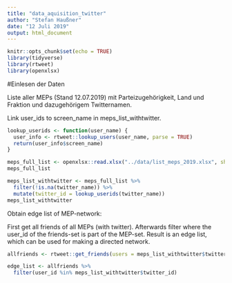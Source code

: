```yaml
---
title: "data_aquisition_twitter"
author: "Stefan Haußner"
date: "12 Juli 2019"
output: html_document
---
```


```r
knitr::opts_chunk$set(echo = TRUE)
library(tidyverse)
library(rtweet)
library(openxlsx)
```

#Einlesen der Daten

Liste aller MEPs (Stand 12.07.2019) mit Parteizugehörigkeit, Land und Fraktion und dazugehörigem Twitternamen.

Link user_ids to screen_name in meps_list_withtwitter.

```r
lookup_userids <- function(user_name) {
  user_info <- rtweet::lookup_users(user_name, parse = TRUE)
  return(user_info$screen_name)
}

meps_full_list <- openxlsx::read.xlsx("../data/list_meps_2019.xlsx", sheet = 1) %>% tbl_df()
meps_full_list

meps_list_withtwitter <- meps_full_list %>% 
  filter(!is.na(twitter_name)) %>% 
  mutate(twitter_id = lookup_userids(twitter_name))
meps_list_withtwitter
```

Obtain edge list of MEP-network:

First get all friends of all MEPs (with twitter). Afterwards filter where the user_id of the friends-set is part of the MEP-set.
Result is an edge list, which can be used for making a directed network.

```r

allfriends <- rtweet::get_friends(users = meps_list_withtwitter$twitter_id, retryonratelimit = TRUE)

edge_list <- allfriends %>% 
  filter(user_id %in% meps_list_withtwitter$twitter_id)

```



